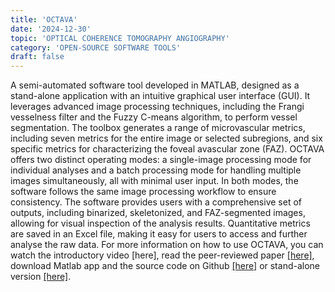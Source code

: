 ```yaml
---
title: 'OCTAVA'
date: '2024-12-30'
topic: 'OPTICAL COHERENCE TOMOGRAPHY ANGIOGRAPHY'
category: 'OPEN-SOURCE SOFTWARE TOOLS'
draft: false
---
```


A semi-automated software tool developed in MATLAB, designed as a stand-alone application  with an intuitive graphical user interface (GUI).
It leverages advanced image processing techniques, including the Frangi vesselness filter and the Fuzzy C-means algorithm, to perform vessel segmentation.
The toolbox generates a range of microvascular metrics, including seven metrics for the entire image or selected subregions, and six specific metrics for characterizing the foveal avascular zone (FAZ).
OCTAVA offers two distinct operating modes: a single-image processing mode for individual analyses and a batch processing mode for handling multiple images simultaneously, all with minimal user input.
In both modes, the software follows the same image processing workflow to ensure consistency.
The software provides users with a comprehensive set of outputs, including binarized, skeletonized, and FAZ-segmented images, allowing for visual inspection of the analysis results.
Quantitative metrics are saved in an Excel file, making it easy for users to access and further analyse the raw data.
For more information on how to use OCTAVA, you can watch the introductory video [here],
read the peer-reviewed paper <a className="text-primary-400 underline" href="https://www.nature.com/articles/s41598-024-53501-6">[here]</a>,
download Matlab app and the source code on Github <a className="text-primary-400 underline" href="https://github.com/GUntracht/OCTAVA">[here]</a>
or stand-alone version <a className="text-primary-400 underline" href="https://sourceforge.net/projects/octava/files/">[here]</a>.